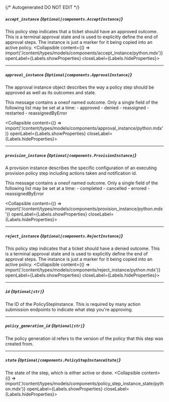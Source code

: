 {/* Autogenerated DO NOT EDIT  */}

##### `accept_instance` *{`Optional[components.AcceptInstance]`}*
This policy step indicates that a ticket should have an approved outcome. This is a terminal approval state and is used to explicitly define the end of approval steps.
 The instance is just a marker for it being copied into an active policy.
<Collapsible content={() => import('/content/types/models/components/accept_instance/python.mdx')} openLabel={Labels.showProperties} closeLabel={Labels.hideProperties}>
</Collapsible>

---
##### `approval_instance` *{`Optional[components.ApprovalInstance]`}*
The approval instance object describes the way a policy step should be approved as well as its outcomes and state.

This message contains a oneof named outcome. Only a single field of the following list may be set at a time:
  \- approved
  \- denied
  \- reassigned
  \- restarted
  \- reassignedByError

<Collapsible content={() => import('/content/types/models/components/approval_instance/python.mdx')} openLabel={Labels.showProperties} closeLabel={Labels.hideProperties}>
</Collapsible>

---
##### `provision_instance` *{`Optional[components.ProvisionInstance]`}*
A provision instance describes the specific configuration of an executing provision policy step including actions taken and notification id.

This message contains a oneof named outcome. Only a single field of the following list may be set at a time:
  \- completed
  \- cancelled
  \- errored
  \- reassignedByError

<Collapsible content={() => import('/content/types/models/components/provision_instance/python.mdx')} openLabel={Labels.showProperties} closeLabel={Labels.hideProperties}>
</Collapsible>

---
##### `reject_instance` *{`Optional[components.RejectInstance]`}*
This policy step indicates that a ticket should have a denied outcome. This is a terminal approval state and is used to explicitly define the end of approval steps.
 The instance is just a marker for it being copied into an active policy.
<Collapsible content={() => import('/content/types/models/components/reject_instance/python.mdx')} openLabel={Labels.showProperties} closeLabel={Labels.hideProperties}>
</Collapsible>

---
##### `id` *{`Optional[str]`}*
The ID of the PolicyStepInstance. This is required by many action submission endpoints to indicate what step you're approving.

---
##### `policy_generation_id` *{`Optional[str]`}*
The policy generation id refers to the version of the policy that this step was created from.

---
##### `state` *{`Optional[components.PolicyStepInstanceState]`}*
The state of the step, which is either active or done.
<Collapsible content={() => import('/content/types/models/components/policy_step_instance_state/python.mdx')} openLabel={Labels.showProperties} closeLabel={Labels.hideProperties}>
</Collapsible>


